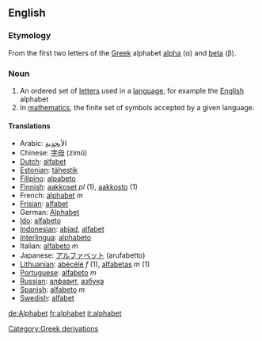 == English ==

=== Etymology ===
From the first two letters of the [[Greek]] alphabet [[alpha]] (&alpha;) and [[beta]] (&beta;).

=== Noun ===
# An ordered set of [[letter]]s used in a [[language]], for example the [[English]] alphabet
# In [[mathematics]], the finite set of symbols accepted by a given language.

==== Translations ====
*Arabic: ال[[أبجدية]]
*Chinese: [[字母]] (zìmǔ)
*[[Dutch]]: [[alfabet]]
*[[Estonian]]: [[tähestik]]
*[[Filipino]]: [[alpabeto]]
*[[Finnish]]: [[aakkoset]] ''pl'' (1), [[aakkosto]] (1)
*French: [[alphabet]] ''m''
*[[Frisian]]: [[alfabet]]
*German: [[Alphabet]]
*[[Ido]]: [[alfabeto]]
*[[Indonesian]]: [[abjad]], [[alfabet]]
*[[Interlingua]]: [[alphabeto]]
*Italian: [[alfabeto]] ''m''
*Japanese: [[アルファベット]] (arufabetto)
*[[Lithuanian]]: [[abėcėlė]] ''f'' (1), [[alfabetas]] ''m'' (1)
*[[Portuguese]]: [[alfabeto]] ''m''
*[[Russian]]: [[алфавит]], [[азбука]]
*[[Spanish]]: [[alfabeto]] ''m''
*[[Swedish]]: [[alfabet]]

[[de:Alphabet]]
[[fr:alphabet]]
[[it:alphabet]]
[[Category:Greek derivations]]